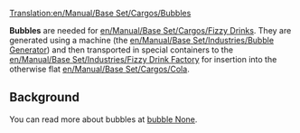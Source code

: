 [[Translation:en/Manual/Base Set/Cargos/Bubbles]]
{{ru/Перевод|en/Manual/Base Set/Cargos/Bubbles|0}}

{{en/Manual/Base Set/Cargos/Cargo|name=Bubbles
|image=en/Manual/Base Set/Cargos/Bubbles.png
|produced=[[en/Manual/Base Set/Industries/Bubble Generator]]
|accepted=[[en/Manual/Base Set/Industries/Fizzy Drink Factory]]
}}

'''Bubbles''' are needed for [[en/Manual/Base Set/Cargos/Fizzy Drinks]].  They are generated using a machine (the [[en/Manual/Base Set/Industries/Bubble Generator]]) and then transported in special containers to the [[en/Manual/Base Set/Industries/Fizzy Drink Factory]] for insertion into the otherwise flat [[en/Manual/Base Set/Cargos/Cola]].

==Background==
You can read more about bubbles at [https://www.wikipedia.org/wiki/Liquid bubble None].